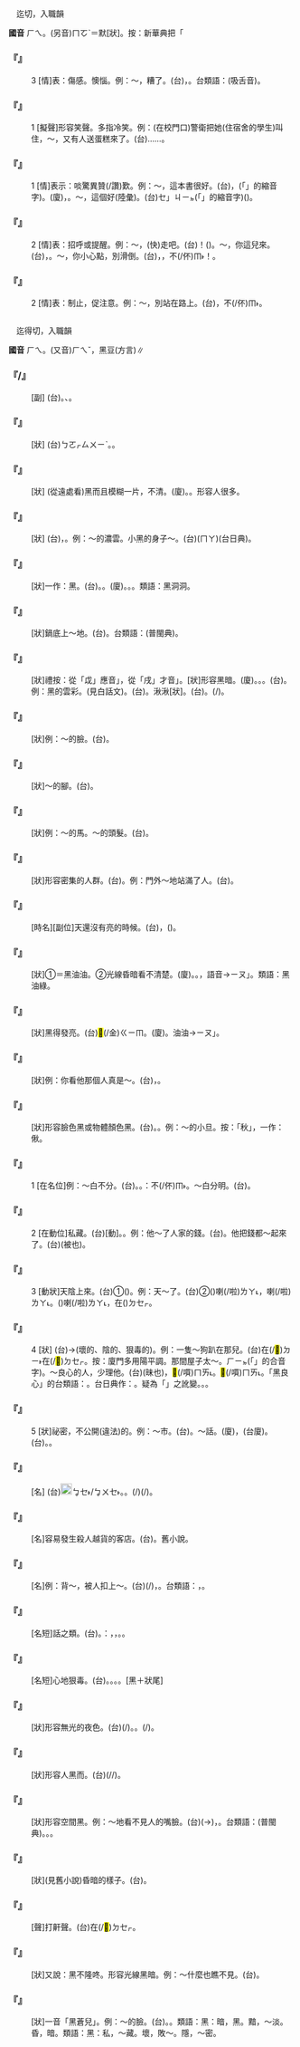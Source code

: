 
=={{ruby|嘿|ㄏㄟ}}==

　迄{{ruby|得|ㄉㄟˇ}}切，入職韻

'''國音''' <rt>ㄏㄟ</rt>。(另音)<rt>ㄇㆦˋ</rt>＝默[狀]。按：新華典把「

    

==='''『{{ruby|嘿|ㄏㄟ}}』'''===
:3  [情]表：傷感。懊惱。例：～，糟了。(台){{ruby|唉|ㄞㆷ ͘}}，{{ruby|害|ㄏㄞ˫}}{{ruby|了|ㄌㄚ}}。台類語：{{ruby|唼|ㄗㄚㆴ/ㄗㄚㆴ ͘}}(吸舌音)。
    

==='''『{{ruby|嘿|ㄏㄟ}}{{ruby|嘿|ㄏㄟ}}』'''===
:1  [擬聲]形容笑聲。多指冷笑。例：(在校門口)警衛把她(住宿舍的學生)叫住，～，又有人送蛋糕來了。(台){{ruby|嘿|ㄏㆤㆷ ͘}}{{ruby|嘿|ㄏㆤㆷ ͘}}……。
    

==='''『{{ruby|嘿|ㄏㄟ}}』'''===
:1  [情]表示：啖驚異贊(/讚)歎。例：～，這本書很好。(台){{ruby|<mark>&#xf91af;</mark>|ㆣㄨㄚ˪}}，{{ruby|<mark>&#xffb50;</mark>|ㄐㄧㆵ}}(「{{ruby|此|ㄐㄧˋ}}{{ruby|一|ㄐㄧㆵ ͘}}」的縮音字){{ruby|本|ㄅㄨㄣˋ}}{{ruby|冊|ㄘㆤㆷ}}{{ruby|誠|ㄐㄧㆩˊ}}{{ruby|好|ㄏㄜˋ}}。(廈){{ruby|哇|ㆣㄨㄚ˪}}，{{ruby|即|ㄐㄧㆵ}}{{ruby|本|ㄅㄨㄣˋ}}{{ruby|冊|ㄘㆤㆷ}}{{ruby|真|ㄐㄧㄣ}}{{ruby|好|ㄏㄜˋ}}。～，這個好(陸彙)。(台){{ruby|哧|ㄏㆥㆷ}}{{ruby|「|ㄏㆥㆷ}}<rt>ㆤ</rt>」{{ruby|！|ㄅㄚㆶ}}<rt>ㄐㄧㆵ</rt>(「{{ruby|此|ㄐㄧˋ}}{{ruby|一|ㄐㄧㆵ ͘}}」的縮音字){{ruby|個|ㆤˊ}}({{ruby|較|ㄎㄚㆷ}}){{ruby|好|ㄏㄜˋ}}。
    

==='''『{{ruby|嘿|ㄏㄟ}}』'''===
:2  [情]表：招呼或提醒。例：～，(快)走吧。(台){{ruby|喂|ㄨㆤˋ}}！({{ruby|緊|ㄍㄧㄣˋ}}){{ruby|行|ㄍㄧㆩˊ}}{{ruby|呵|·ㆦ}}。～，你這兒來。(台){{ruby|<mark>&#xf95ef;</mark>|ㄋㆤˋ}}，{{ruby|汝|ㄌㄧˋ}}{{ruby|過|ㄍㆤ˪/ㄍㄨㆤ˪}}{{ruby|來|·ㄌㄞˊ}}。～，你小心點，別滑倒。(台){{ruby|( )|ㄋㄚㆷ}}{{ruby|啊|ㄚ}}，{{ruby|汝|ㄌㄧˋ}}{{ruby|較|ㄎㄚㆷ}}{{ruby|細|ㄙㄨㆤ˪/ㄙㆤ˪}}{{ruby|膩|ㆢㄧ˫/ㄌㄧ˫}}{{ruby|咧|ㄌㆤ˪}}，不(/伓)<rt>ㆬ˫</rt>{{ruby|通|ㄊㄤ}}{{ruby|滑|ㄍㄨㆵ ͘}}{{ruby|倒|ㄉㄜ}}！。
    

==='''『{{ruby|嘿|ㄏㄟ}}{{ruby|嘿|ㄏㄟ}}』'''===
:2  [情]表：制止，促注意。例：～，別站在路上。(台){{ruby|喂|ㄨㆤˋ/ㄏㆤˋ/ㄏㆥ}}，不(/伓)<rt>ㆬ˫</rt>{{ruby|通|ㄊㄤ}}{{ruby|企|ㄎㄧㄚ˫}}{{ruby|店|ㄉㄧㆰ˪/ㄉㆰ˪}}{{ruby|路|ㄌㆦ˫}}{{ruby|中|ㄉㄧㆲ}}。
    

=={{ruby|黑|ㄏㄟ}}==

　迄得切，入職韻

'''國音''' <rt>ㄏㄟ</rt>。(又音)<rt>ㄏㄟˇ</rt>，黑豆(方言)∥

    

==='''『{{ruby|黑|ㄏㄟ}}{{ruby|黑|ㄏㄟ}}{{ruby|的|ㄖㄤˇ}}/{{ruby|黑|ㄏㄟ}}{{ruby|黑|ㄏㄟ}}{{ruby|兒|ㄦ}}{{ruby|地|ㄉㄜ}}』'''===
: [副] (台){{ruby|烏|ㆦ}}{{ruby|烏|ㆦ}}。{{ruby|烏|ㆦ}}{{ruby|彌|ㄇㄧˋ}}{{ruby|嗎|ㄇㄚ˪}}、{{ruby|烏|ㆦ}}{{ruby|嗎|ㄇㄚ˪}}{{ruby|嗎|ㄇㄚ˪}}。
    

==='''『{{ruby|黑|ㄏㄟ}}{{ruby|裏|·ㄌㄧˇ}}{{ruby|俏|ㄑㄧㄠˋ}}』'''===
: [狀] (台){{ruby|烏|ㆦ}}{{ruby|<mark>&#xffad0;</mark>|ㄙㄨㄧˋ}}{{ruby|仔|ㄚ}}{{ruby|烏|ㆦ}}<rt>ㄅㄛㆷ</rt><rt>ㄙㄨㄧˋ</rt>。{{ruby|烏|ㆦ}}{{ruby|美|ㆠㄧˋ}}{{ruby|人|ㆢㄧㄣˊ/ㄌㄧㄣˊ}}。
    

==='''『{{ruby|黑|ㄏㄟ}}{{ruby|乎|ㄏㄨ}}{{ruby|乎|ㄏㄨ}}』'''===
: [狀] (從遠處看)黑而且模糊一片，不清。(廈){{ruby|烏|ㆦ}}{{ruby|蔭|ㄧㆬ˪}}{{ruby|蔭|ㄧㆬ˪}}。{{ruby|烏|ㆦ}}{{ruby|黔|ㄎㆰˊ}}{{ruby|黔|ㄎㆰˊ}}。形容人很多。
    

==='''『{{ruby|黑|ㄏㄟ}}{{ruby|忽|ㄏㄨ}}{{ruby|忽|ㄏㄨ}}』'''===
: [狀] (台){{ruby|烏|ㆦ}}{{ruby|烏|ㆦ}}{{ruby|暗|ㆰ˪}}{{ruby|暗|ㆰ˪}}，{{ruby|看|ㄎㄨㆩ˪}}{{ruby|<mark>&#xffa45;</mark>|ㆠㆤ˫/ㆠㄨㆤ˫}}{{ruby|清|ㄑㄧㄥ}}{{ruby|楚|ㄘㄜˋ}}。例：～的濃雲。小黑的身子～。(台){{ruby|烏|ㆦ}}{{ruby|嗎|ㄇㄚ˪}}{{ruby|嗎|ㄇㄚ˪}}({{ruby|/|ㄇㄚ}}<rt>ㄇㄚ</rt>)(台日典)。
    

==='''『{{ruby|黑|ㄏㄟ}}{{ruby|漆|ㄑㄧ}}{{ruby|漆|ㄑㄧ}}』'''===
: [狀]一作：黑{{ruby|<mark>&#xffdad;</mark>|ㄑㄩ}}{{ruby|<mark>&#xffdad;</mark>|ㄑㄩ}}。(台){{ruby|烏|ㆦ}}{{ruby|黝|ㄧㄨˋ}}。{{ruby|真|ㄐㄧㄣ}}{{ruby|暗|ㆰ˪}}。(廈){{ruby|烏|ㆦ}}{{ruby|墨|ㆠㄚㆶ ͘}}{{ruby|墨|ㆠㄚㆶ ͘}}。{{ruby|烏|ㆦ}}{{ruby|汁|ㄗㄚㆴ}}{{ruby|汁|ㄗㄚㆴ/ㄐㄧㄚㆴ}}。{{ruby|暗|ㆰ˪}}{{ruby|貓|ㄋㄧㄠ}}{{ruby|貓|ㄋㄧㄠ}}。類語：黑洞洞。
    

==='''『{{ruby|黑|ㄏㄟ}}{{ruby|糊|ㄏㄨ}}{{ruby|糊|ㄏㄨ}}』'''===
: [狀]鍋底上～地。(台){{ruby|鼎|ㄉㄧㆩˋ}}{{ruby|底|ㄉㄨㆤˋ/ㄉㆤˋ}}{{ruby|烏|ㆦ}}{{ruby|嗎|ㄇㄚ˪}}{{ruby|嗎|ㄇㄚ˪}}。台類語：{{ruby|烏|ㆦ}}{{ruby|茹|ㄌㄨ}}{{ruby|茹|ㄌㄨ}}(普閩典)。
    

==='''『{{ruby|黑|ㄏㄟ}}{{ruby|魆|ㄒㄩ}}{{ruby|魆|ㄒㄩ}}』'''===
: [狀]禮按：從「戉」應音{{ruby|「|ㄩㄝˋ}}」，從「戌」才音{{ruby|「|ㄒㄩ}}」。[狀]形容黑暗。(廈){{ruby|烏|ㆦ}}{{ruby|鬼|ㄍㄨㄧˋ}}{{ruby|鬼|ㄍㄨㄧˋ}}。{{ruby|烏|ㆦ}}{{ruby|脞|ㄙㄜˊ}}{{ruby|脞|ㄙㄜˊ}}。{{ruby|烏|ㆦ}}{{ruby|貓|ㄋㄧㄠ}}{{ruby|貓|ㄋㄧㄠ}}。(台){{ruby|烏|ㆦ}}{{ruby|趖|ㄙㄜˊ}}{{ruby|趖|ㄙㄜˊ}}。例：黑{{ruby|魆|ㄒㄩ}}{{ruby|魆|ㄒㄩ}}的雲彩。(見白話文)。(台){{ruby|雲|ㄏㄨㄣˊ}}{{ruby|烏|ㆦ}}{{ruby|黔|ㄎㆰˊ}}{{ruby|黔|ㄎㆰˊ}}。{{ruby|黑|ㄏㄟ}}湫湫[狀]。(台){{ruby|真|ㄐㄧㄣ}}{{ruby|烏|ㆦ}}。{{ruby|毛|ㄇㆭˊ/ㄇㆦ}}{{ruby|烏|ㆦ}}{{ruby|趛|ㄒㄧㆬ˪}}{{ruby|趛|ㄒㄧㆬ˪}}(/{{ruby|<mark>&#xf9bf6;</mark>|ㄒㄧㆬ˪}}{{ruby|<mark>&#xf9bf6;</mark>|ㄒㄧㆬ˪}}){{ruby|丌|ㆤ}}{{ruby|馬|ㆠㆤˋ}}。
    

==='''『{{ruby|黑|ㄏㄟ}}{{ruby|<mark>&#xffdad;</mark>|ㄑㄩ}}{{ruby|<mark>&#xffdad;</mark>|ㄑㄩ}}』'''===
: [狀]例：～的臉。(台){{ruby|一|ㄐㄧㆵ ͘}}{{ruby|個|ㆤˊ}}{{ruby|面|ㆠㄧㄣ˫}}{{ruby|烏|ㆦ}}{{ruby|<mark>&#xf9af3;</mark>|ㄎㄧㄚㆵ ͘}}{{ruby|黠|ㄎㄧㄚㆵ ͘}}。
    

==='''『{{ruby|黑|ㄏㄟ}}{{ruby|茸|ㄖㄨㄥˊ}}{{ruby|茸|ㄖㄨㄥˊ}}』'''===
: [狀]～的腳。(台){{ruby|腳|ㄎㄚ}}{{ruby|毛|ㄇㆦ/ㄇㆭˊ}}{{ruby|烏|ㆦ}}{{ruby|黔|ㄎㆰˊ}}{{ruby|黔|ㄎㆰˊ}}。
    

==='''『{{ruby|黑|ㄏㄟ}}{{ruby|針|ㄓㄣ}}{{ruby|針|ㄓㄣ}}』'''===
: [狀]例：～的馬。～的頭髮。(台){{ruby|頭|ㄊㄠˊ}}{{ruby|毛|ㄇㆦ/ㄇㆭˊ}}{{ruby|烏|ㆦ}}{{ruby|趛|ㄒㄧㆬ˪}}{{ruby|趛|ㄒㄧㆬ˪}}。
    

==='''『{{ruby|黑|ㄏㄟ}}{{ruby|壓|ㄧㄚ}}{{ruby|壓|ㄧㄚ}}』'''===
: [狀]形容密集的人群。(台){{ruby|烏|ㆦ}}{{ruby|黔|ㄎㆰˊ}}{{ruby|黔|ㄎㆰˊ}}。例：門外～地站滿了人。(台){{ruby|外|ㆣㄨㄚ˫}}{{ruby|口|ㄎㄠˋ}}{{ruby|人|ㆢㄧㄣˊ/ㄌㄧㄣˊ}}{{ruby|群|ㄍㄨㄣˊ}}{{ruby|企|ㄎㄧㄚ˫}}{{ruby|<mark>&#xffa42;</mark>|ㄍㄚㆷ}}{{ruby|烏|ㆦ}}{{ruby|黔|ㄎㆰˊ}}{{ruby|黔|ㄎㆰˊ}}。
    

==='''『{{ruby|黑|ㄏㄟ}}{{ruby|早|ㄗㄠˇ}}{{ruby|兒|ㄦ}}』'''===
: [時名][副位]天還沒有亮的時候。(台){{ruby|天|ㄊㆪ}}{{ruby|未|ㆠㄨㆤ˫/ㆠㆤ˫}}{{ruby|光|ㄍㆭ}}，{{ruby|透|ㄊㄠˋ}}{{ruby|早|ㄗㄚˋ}}({{ruby|猶|ㄧㄠˋ}}{{ruby|暗|ㆰ˪}}{{ruby|暗|ㆰ˪}})。
    

==='''『{{ruby|黑|ㄏㄟ}}{{ruby|黝|ㄧㄡˇ}}{{ruby|黝|ㄧㄡˇ}}』'''===
: [狀]①＝黑油油。②光線昏暗看不清楚。(廈){{ruby|烏|ㆦ}}{{ruby|貓|ㄋㄧㄠ}}{{ruby|貓|ㄋㄧㄠ}}。{{ruby|烏|ㆦ}}{{ruby|暗|ㆰ˪}}{{ruby|暗|ㆰ˪}}。{{ruby|黝|ㄧㄡˇ}}{{ruby|黝|ㄧㄡˇ}}，語音→{{ruby|「|ㄧㄡ}}<rt>ㄧㄡ</rt>」。類語：黑油綠。
    

==='''『{{ruby|黑|ㄏㄟ}}{{ruby|油|ㄧㄡˊ}}{{ruby|油|ㄧㄡˊ}}』'''===
: [狀]黑得發亮。(台){{ruby|烏|ㆦ}}<mark>&#xffa56;</mark>(/金)<rt>ㄍㄧㆬ</rt>。(廈){{ruby|烏|ㆦ}}{{ruby|金|ㄍㄧㆬ}}{{ruby|金|ㄍㄧㆬ}}。油油→{{ruby|「|ㄧㄡ}}<rt>ㄧㄡ</rt>」。
    

==='''『{{ruby|黑|ㄏㄟ}}{{ruby|了|ㄌㄜ}}{{ruby|個|·ㄍㄜˋ}}{{ruby|脆|ㄘㄨㄟˋ}}』'''===
: [狀]例：你看他那個人真是～。(台){{ruby|汝|ㄌㄧˋ}}{{ruby|看|ㄎㄨㆩ˪}}{{ruby|<mark>&#xf8fbe;</mark>|ㄏㄧㆵ}}{{ruby|個|ㆤˊ}}{{ruby|人|ㄌㄤˊ}}，{{ruby|一|ㄐㄧㆵ ͘}}{{ruby|個|ㆤˊ}}{{ruby|烏|ㆦ}}{{ruby|嗎|ㄇㄚ˪}}{{ruby|嗎|ㄇㄚ˪}}。
    

==='''『{{ruby|黑|ㄏㄟ}}{{ruby|不|ㄅㄨˋ}}{{ruby|溜|ㄌㄧㄡ}}{{ruby|秋|ㄑㄧㄡ}}』'''===
: [狀]形容臉色黑或物體顏色黑。(台){{ruby|烏|ㆦ}}{{ruby|溜|ㄌㄨ}}{{ruby|溜|ㄌㄨ}}。{{ruby|烏|ㆦ}}{{ruby|彌|ㄇㄧ˪}}{{ruby|嗎|ㄇㄚ˪}}。例：～的小旦。按：「秋」，一作：偢。
    

==='''『{{ruby|黑|ㄏㄟ}}』'''===
:1  [在名位]例：～白不分。(台){{ruby|<mark>&#xffa45;</mark>|ㆠㆤ˫/ㆠㄨㆤ˫}}{{ruby|曉|ㄏㄧㄠˋ/ㄏㄧㄤˋ}}{{ruby|烏|ㆦ}}{{ruby|白|ㄅㆤㆷ ͘}}。{{ruby|<mark>&#xffa45;</mark>|ㆠㆤ˫/ㆠㄨㆤ˫}}{{ruby|曉|ㄏㄧㄠˋ/ㄏㄧㄤˋ}}{{ruby|分|ㄏㄨㄣ˫}}{{ruby|烏|ㆦ}}{{ruby|色|ㄒㄧㆤㆶ}}{{ruby|白|ㄅㆤㆷ ͘}}{{ruby|色|ㄒㄧㆤㆶ}}。{{ruby|比|ㄅㄧˋ}}{{ruby|喻|ㆡㄨ˫/ㄌㄨ˫}}：不(/伓)<rt>ㆬ˫</rt>{{ruby|知|ㄗㄞ}}{{ruby|好|ㄏㄜˋ}}{{ruby|歹|ㄆㆮˋ/ㄆㄞˋ}}。～白分明。(台){{ruby|是|ㄒㄧ˫}}{{ruby|非|ㄏㄨㄧ}}{{ruby|善|ㄒㄧㄢ˫}}{{ruby|惡|ㆦㆶ}}{{ruby|分|ㄏㄨㄣ˫}}{{ruby|清|ㄑㄧㄥ}}{{ruby|楚|ㄘㄜˋ}}。
    

==='''『{{ruby|黑|ㄏㄟ}}』'''===
:2  [在動位]私藏。(台){{ruby|暗|ㆰ˪}}{{ruby|起|·ㄎㄧˋ}}{{ruby|來|·ㄌㄞˊ}}[動]。{{ruby|掩|ㆰ}}{{ruby|蓋|ㄎㆰ˪}}。例：他～了人家的錢。(台){{ruby|伊|ㄧ}}{{ruby|偷|ㄊㄠ}}{{ruby|暗|ㆰ˪}}{{ruby|人|ㄌㄤˊ}}{{ruby|丌|ㆤ}}{{ruby|錢|ㄐㆪˊ}}。他把錢都～起來了。(台){{ruby|錢|ㄐㆪˊ}}{{ruby|攏|ㄌㆲˋ}}{{ruby|付|ㄏㆦ˫}}(被也){{ruby|伊|ㄧ}}{{ruby|掩|ㆰ}}{{ruby|蓋|ㄎㆰ˪}}{{ruby|了|ㄌㄧㄠˋ}}{{ruby|了|ㄌㄧㄠˋ}}。
    

==='''『{{ruby|黑|ㄏㄟ}}』'''===
:3  [動狀]天陰上來。(台)①({{ruby|天|ㄊㆪ}}){{ruby|烏|ㆦ}}{{ruby|暗|ㆰ˪}}{{ruby|起|·ㄎㄧˋ}}{{ruby|來|·ㄌㄞˊ}}。例：天～了。(台)②{{ruby|日|ㆢㄧㆵ ͘/ㄌㄧㆵ ͘}}({{ruby|頭|ㄊㄠˊ}}){{ruby|暗|ㆰ˪}}喇(/啦)<rt>ㄌㄚ˪</rt>，{{ruby|暝|ㄇㄧˊ/ㄇㆤˊ}}{{ruby|時|·ㄒㄧˊ}}喇(/啦)<rt>ㄌㄚ˪</rt>。{{ruby|天|ㄊㆪ}}{{ruby|烏|ㆦ}}({{ruby|暗|ㆰ˪}})喇(/啦)<rt>ㄌㄚ˪</rt>，{{ruby|雲|ㄏㄨㄣˊ}}{{ruby|烏|ㆦ}}在({{ruby|/|ㄍㆧ˪}})<rt>ㄉㆤㆷ</rt>{{ruby|<mark>&#xffa49;</mark>|ㆠㆤㆷ/ㆠㄨㆤㆷ}}{{ruby|落|ㄌㄜㆷ ͘}}{{ruby|雨|ㄏㆦ˫}}。
    

==='''『{{ruby|黑|ㄏㄟ}}』'''===
:4  [狀] (台){{ruby|烏|ㆦ}}{{ruby|色|ㄒㄧㆤㆶ}}{{ruby|丌|ㆤ}}→(壞的、陰的、狠毒的)。例：一隻～狗趴在那兒。(台){{ruby|有|ㄨ˫}}{{ruby|一|ㄐㄧㆵ ͘}}{{ruby|隻|ㄐㄧㄚㆷ}}{{ruby|烏|ㆦ}}{{ruby|狗|ㄍㄠˋ}}{{ruby|伏|ㄆㄚㆶ}}在(/<mark>&#xf9853;</mark>)<rt>ㄉㄧ˫</rt>在(/<mark>&#xf9549;</mark>)<rt>ㄉㆤㆷ</rt>{{ruby|<mark>&#xf8fbd;</mark>|ㄏㄧㄚ/ㄏㄧㄚˊ}}。按：廈門多用陽平調。那間屋子太～。{{ruby|(台)|ㄉㄧㆷ}}<rt>ㄏㄧㆵ</rt>(「{{ruby|彼|ㄏㄧˋ}}{{ruby|一|ㄐㄧㆵ ͘}}」的合音字){{ruby|間|ㄍㄧㄥ}}{{ruby|房|ㄅㄤˊ}}{{ruby|間|ㄍㄧㄥ}}{{ruby|傷|ㄒㄧㆫ/ㄒㄧㆧ}}{{ruby|過|ㄍㄨㆤ˪/ㄍㆤ˪}}{{ruby|暗|ㆰ˪}}。～良心的人，少理他。(台){{ruby|無|ㆠㄜˊ}}(昧也){{ruby|良|ㄌㄧㆲˊ}}{{ruby|心|ㄒㄧㆬ}}{{ruby|丌|ㆤ}}{{ruby|人|ㄌㄤˊ}}，{{ruby|咱|ㄌㄢˋ}}{{ruby|較|ㄎㄚㆷ}}<mark>&#xffb49;</mark>(/嘪)<rt>ㄇㄞ˪</rt>{{ruby|去|ㄎㄧ˪}}{{ruby|插|ㄘㄚㆴ}}{{ruby|伊|·ㄧ}}。<mark>&#xffb49;</mark>(/嘪)<rt>ㄇㄞ˪</rt>{{ruby|管|ㄍㄨㄢˋ}}{{ruby|伊|·ㄧ}}。「黑良心」的台類語：{{ruby|甕|ㄤ˪}}{{ruby|肚|ㄉㆦ˫}}。台日典作：{{ruby|甕|ㄤ˪}}{{ruby|肚|ㄉㆦ˫}}。疑為「{{ruby|暗|ㆰ˪}}{{ruby|肚|ㄉㆦ˫}}」之訛變。{{ruby|歹|ㄆㄞˋ/ㄆㆮˋ}}{{ruby|心|ㄒㄧㆬ}}{{ruby|肝|ㄍㄨㆩ}}。{{ruby|烏|ㆦ}}{{ruby|心|ㄒㄧㆬ}}{{ruby|肝|ㄍㄨㆩ}}。
    

==='''『{{ruby|黑|ㄏㄟ}}』'''===
:5  [狀]祕密，不公開(違法)的。例：～市。(台){{ruby|烏|ㆦ}}{{ruby|市|ㄑㄧ˫}}。～話。(廈){{ruby|烏|ㆦ}}{{ruby|話|ㄨㆤ˫}}，(台廈){{ruby|賊|ㄘㄚㆵ ͘}}{{ruby|仔|ㄚ}}{{ruby|白|ㄅㆤㆷ ͘}}。(台){{ruby|暗|ㆰ˪}}{{ruby|語|ㆣㄨˋ/ㆣㄧˋ}}。{{ruby|暗|ㆰ˪}}{{ruby|號|ㄏㄜ˫}}。
    

==='''『{{ruby|黑|ㄏㄟ}}{{ruby|幕|ㄇㄨˋ}}』'''===
: [名] (台)[[File:fa45.png|20px]]<rt>ㆠㆤ˫/ㆠㄨㆤ˫</rt>{{ruby|得|ㄉㄧㆵ}}{{ruby|付|ㄏㆦ˫}}{{ruby|人|ㄌㄤˊ}}{{ruby|知|ㄗㄞ}}{{ruby|影|ㄧㆩˋ}}{{ruby|祕|ㄅㄧ˪}}{{ruby|密|ㆠㄧㆵ ͘}}{{ruby|丌|ㆤ}}{{ruby|內|ㄌㄨㆤ˫}}{{ruby|容|ㄧㆲˊ}}。{{ruby|暗|ㆰ˪}}{{ruby|中|ㄉㄧㆲ}}{{ruby|作|ㄗㆦㆶ}}{{ruby|弄|ㄌㆲ˫}}{{ruby|丌|ㆤ}}{{ruby|情|ㄐㄧㄥˊ}}{{ruby|景|ㄍㄧㄥˋ}}。{{ruby|需|ㄙㄨ}}{{ruby|要|ㄧㄠ˪}}{{ruby|用|ㄧㄥ˫/ㄧㆲ˫}}{{ruby|烏|ㆦ}}{{ruby|布|ㄅㆦ˪}}{{ruby|簾|ㄌㄧˊ}}{{ruby|掩|ㆰ}}{{ruby|付|ㄏㆦ˫}}{{ruby|人|ㄌㄤˊ}}{{ruby|無|ㆠㄜˊ}}{{ruby|看|ㄎㄨㆩ˪}}{{ruby|見|ㄍㆪ˪}}{{ruby|丌|ㆤ}}{{ruby|載|ㄉㄞ˫}}(/{{ruby|戴|ㄉㄞ˪}}){{ruby|事|ㄐㄧ˪}}(/{{ruby|事|ㄉㄞ˫}}{{ruby|情|ㄐㄧ˪}})。
    

==='''『{{ruby|黑|ㄏㄟ}}{{ruby|店|ㄉㄧㄢˋ}}』'''===
: [名]容易發生殺人越貨的客店。(台){{ruby|會|ㆤ˫/ㄨㆤ˫}}{{ruby|<mark>&#xffa46;</mark>|ㄊㄞˊ}}{{ruby|人|ㄌㄤˊ}}{{ruby|劫|ㄍㄧㄚㆴ}}{{ruby|貨|ㄏㆤ˪/ㄏㄨㆤ˪}}{{ruby|丌|ㄗㄨㄥ}}{{ruby|烏|ㆦ}}{{ruby|店|ㄉㄧㆰ˪}}。舊小說。
    

==='''『{{ruby|黑|ㄏㄟ}}{{ruby|鍋|ㄍㄨㄛ}}』'''===
: [名]例：背～，被人扣上～。(台){{ruby|替|ㄊㄨㆤ˪/ㄊㆤ˪}}{{ruby|人|ㄌㄤˊ}}{{ruby|受|ㄒㄧㄨ˫}}{{ruby|罪|ㄗㄨㆤ˫}}(/{{ruby|食|ㄐㄧㄚㆷ ͘}}{{ruby|罪|ㄗㄨㆤ˫}})，{{ruby|被|ㄅㄧ˫}}{{ruby|人|ㄌㄤˊ}}{{ruby|陷|ㄏㆰ˫}}{{ruby|害|ㄏㄞ˫}}。台類語：{{ruby|烏|ㆦ}}{{ruby|狗|ㄍㄠˋ}}{{ruby|偷|ㄊㄠ}}{{ruby|食|ㄐㄧㄚㆷ ͘}}，{{ruby|白|ㄅㆤㆷ ͘}}{{ruby|狗|ㄍㄠˋ}}{{ruby|受|ㄒㄧㄨ˫}}{{ruby|罪|ㄗㄨㆤ˫}}。
    

==='''『{{ruby|黑|ㄏㄟ}}{{ruby|話|ㄏㄨㄚˋ}}』'''===
: [名短]{{ruby|行|ㄏㄤˊ}}話之類。(台){{ruby|古|ㄍㆦˋ}}{{ruby|早|ㄗㄚˋ}}{{ruby|江|ㄍㄤ}}{{ruby|湖|ㆦˊ}}{{ruby|上|ㄒㄧㆲ˫}}{{ruby|無|ㆠㄜˊ}}{{ruby|正|ㄐㄧㄥ˪}}{{ruby|經|ㄍㄧㄥ}}{{ruby|丌|ㆤ}}{{ruby|人|ㄌㄤˊ}}{{ruby|所|ㄙㆦˋ}}{{ruby|用|ㄧㄥ˫/ㄧㆲ˫}}{{ruby|丌|ㆤ}}{{ruby|白|ㄅㆤㆷ ͘}}{{ruby|話|ㄨㆤ˫}}。{{ruby|像|ㄑㄧㆫ˫/ㄑㄧㆧ˫}}：{{ruby|賊|ㄘㄚㆵ ͘}}{{ruby|仔|ㄚ}}{{ruby|白|ㄅㆤㆷ ͘}}，{{ruby|師|ㄙㄞ}}{{ruby|公|ㄍㆲ}}{{ruby|白|ㄅㆤㆷ ͘}}，{{ruby|溫|ㄨㄣ}}{{ruby|蕉|ㄐㄧㄜ}}{{ruby|白|ㄅㆤㆷ ͘}}。{{ruby|暗|ㆰ˪}}{{ruby|號|ㄏㄜ˫}}。
    

==='''『{{ruby|黑|ㄏㄟ}}{{ruby|心|ㄒㄧㄣ}}』'''===
: [名短]心地狠毒。(台){{ruby|烏|ㆦ}}{{ruby|心|ㄒㄧㆬ}}{{ruby|肝|ㄍㄨㆩ}}。{{ruby|歹|ㄆㄞˋ/ㄆㆮˋ}}{{ruby|心|ㄒㄧㆬ}}。{{ruby|無|ㆠㄜˊ}}{{ruby|良|ㄌㄧㆲˊ}}{{ruby|心|ㄒㄧㆬ}}。{{ruby|惡|ㆦㆶ}}{{ruby|毒|ㄉㆦㆶ ͘}}{{ruby|心|ㄒㄧㆬ}}。[黑＋狀尾]
    

==='''『{{ruby|黑|ㄏㄟ}}{{ruby|茫|ㄇㄤˊ}}{{ruby|茫|ㄇㄤˊ}}』'''===
: [狀]形容無光的夜色。(台){{ruby|暗|ㆰ˪}}{{ruby|<mark>&#xf90ae;</mark>|ㄙㄜ}}{{ruby|<mark>&#xf90ae;</mark>|ㄙㄜ}}(/{{ruby|嗦|ㄙㄜ}}{{ruby|嗦|ㄙㄜ}})。{{ruby|暗|ㆰ˪}}{{ruby|暝|ㄇㆤˊ/ㄇㄧˊ}}{{ruby|→|ㆠㄧㄣˊ}}{{ruby|摸|ㆠㆲ}}。{{ruby|暗|ㆰ˪}}{{ruby|濛|ㆠㆲ}}{{ruby|濛|ㆠㆲ}}(/{{ruby|摸|ㆠㆲ}}{{ruby|摸|ㆠㆲ}})。
    

==='''『{{ruby|黑|ㄏㄟ}}{{ruby|墩|ㄉㄨㄣ}}{{ruby|墩|ㄉㄨㄣ}}』'''===
: [狀]形容人黑而{{ruby|矮|ㄞˇ}}。(台){{ruby|烏|ㆦ}}{{ruby|戛|ㄎㄧㄚㆵ ͘}}(/{{ruby|<mark>&#xf9af3;</mark>|ㄎㄧㄚㆵ ͘}}{{ruby|黠|ㄎㄧㄚㆵ ͘}}/{{ruby|矮|ㆤˋ/ㄨㆤˋ}}{{ruby|頓|ㄉㆭ˪}})。
    

==='''『{{ruby|黑|ㄏㄟ}}{{ruby|洞|ㄉㄨㄥˋ}}{{ruby|洞|ㄉㄨㄥˋ}}』'''===
: [狀]形容空間黑。例：～地看不見人的嘴臉。(台){{ruby|暗|ㆰ˪}}({{ruby|暝|ㄇㄧˊ/ㄇㆤˊ}}→){{ruby|暝|ㆠㄧㄣ}}{{ruby|摸|ㆠㆲ}}，{{ruby|無|ㆠㄜˊ}}{{ruby|看|ㄎㄨㆩ˪}}{{ruby|見|ㄍㆪ˪}}{{ruby|一|ㄐㄧㆵ ͘}}{{ruby|個|ㆤˊ}}{{ruby|頭|ㄊㄠˊ}}{{ruby|面|ㆠㄧㄣ˫}}。台類語：{{ruby|烏|ㆦ}}{{ruby|墨|ㆠㄚㆶ ͘}}{{ruby|墨|ㆠㄚㆶ ͘}}(普閩典)。{{ruby|暗|ㆰ˪}}{{ruby|摸|ㆠㆲ}}{{ruby|摸|ㆠㆲ}}。{{ruby|暗|ㆰ˪}}{{ruby|嗦|ㄙㄜ}}{{ruby|嗦|ㄙㄜ}}。
    

==='''『{{ruby|黑|ㄏㄟ}}{{ruby|騰|ㄊㄥˊ}}{{ruby|騰|ㄊㄥˊ}}』'''===
: [狀](見舊小說)昏暗的樣子。(台){{ruby|烏|ㆦ}}{{ruby|烏|ㆦ}}{{ruby|暗|ㆰ˪}}{{ruby|暗|ㆰ˪}}。
    

==='''『{{ruby|黑|ㄏㄟ}}{{ruby|嘍|ㄌㄡˊ}}{{ruby|嘍|ㄌㄡˊ}}』'''===
: [聲]打鼾聲。(台){{ruby|擬|ㆣㄧˋ}}{{ruby|睏|ㄎㄨㄣ˪}}{{ruby|落|ㄌㄜㆷ ͘}}{{ruby|眠|ㆠㄧㄣˊ}}在(/<mark>&#xf9549;</mark>)<rt>ㄉㆤㆷ</rt>{{ruby|鼾|ㄏㄨㆩˊ}}{{ruby|丌|ㄗㄨㄥ}}{{ruby|聲|ㄒㄧㆩ}}。
    

==='''『{{ruby|黑|ㄏㄟ}}{{ruby|咕|·ㄍㄨ}}{{ruby|隆|ㄌㄨㄥˊ}}{{ruby|冬|ㄉㄨㄥ}}』'''===
: [狀]又說：黑不隆咚。形容光線黑暗。例：～什麼也瞧不見。(台){{ruby|內|ㄌㄞ˫}}{{ruby|面|ㆠㄧㄣ˫}}{{ruby|暗|ㆰ˪}}{{ruby|暝|ㄇㆤˊ/ㄇㄧˊ}}{{ruby|→|ㆠㄧㄣˊ}}{{ruby|摸|ㆠㆲ}}{{ruby|無|ㆠㄜˊ}}{{ruby|看|ㄎㄨㆩ˪}}{{ruby|見|ㄍㆪ˪}}{{ruby|半|ㄅㄨㆩ˪}}{{ruby|項|ㄏㄤ˫}}。
    

==='''『{{ruby|黑|ㄏㄟ}}{{ruby|糝|ㄘㄢ}}{{ruby|糝|ㄘㄢ}}{{ruby|兒|ㄦ}}』'''===
: [狀]一音「黑{{ruby|蒼|ㄘㄤ}}蒼兒」。例：～的臉。(台){{ruby|面|ㆠㄧㄣ˫}}{{ruby|烏|ㆦ}}{{ruby|<mark>&#xf9fd3;</mark>|ㄎㄧㄚㆵ ͘}}{{ruby|<mark>&#xf9fd3;</mark>|ㄎㄧㄚㆵ ͘}}。{{ruby|嘴|ㄘㄨㄧ˪}}{{ruby|<mark>&#xffb62;</mark>|ㄑㄧㄨ}}{{ruby|鬍|ㄏㆦˊ}}{{ruby|鬍|ㄏㆦˊ}}。類語：黑：暗，黑。黯，～淡。昏，暗。類語：黑：私，～藏。壞，敗～。隱，～密。
    
